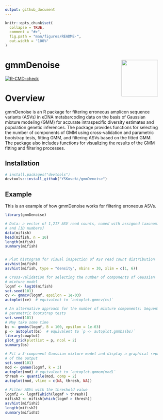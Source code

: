 ```yaml
---
output: github_document
---
```


<!-- README.md is generated from README.Rmd. Please edit that file -->

```r
knitr::opts_chunk$set(
  collapse = TRUE,
  comment = "#>",
  fig.path = "man/figures/README-",
  out.width = "100%"
)
```

# gmmDenoise <img src="man/figures/logo.png" align="right" width="120" />

<!-- badges: start -->
[![R-CMD-check](https://github.com/YSKoseki/gmmDenoise/actions/workflows/R-CMD-check.yaml/badge.svg)](https://github.com/YSKoseki/gmmDenoise/actions/workflows/R-CMD-check.yaml)
<!-- badges: end -->

# Overview

gmmDenoise is an R package for filtering erroneous amplicon sequence variants (ASVs) in eDNA metabarcoding data on the basis of Gaussian mixture modeling (GMM) for accurate intraspecific diversity estimates and population genetic inferences. The package provides functions for selecting the number of components of GMM using cross-validation and parametric bootstrap tests, fitting GMM, and filtering ASVs based on the fitted GMM. The package also includes functions for visualizing the results of the GMM fitting and filtering processes.

## Installation

```r
# install.packages("devtools")
devtools::install_github("YSKoseki/gmmDenoise")
```

## Example

This is an example of how gmmDenoise works for filtering erroneous ASVs.

```r
library(gmmDenoise)
```

```r
# Data: a vector of 1,217 ASV read counts, named with assigned taxonomic names
# and [ID numbers]
data(mifish)
head(mifish, n = 10)
length(mifish)
summary(mifish)


# Plot histogram for visual inspection of ASV read count distribution
asvhist(mifish)
asvhist(mifish, type = "density", nbins = 30, xlim = c(1, 6))

# Cross-validation for selecting the number of components of Gaussian
# mixture model
logmf <- log10(mifish)
set.seed(101)
cv <- gmmcv(logmf, epsilon = 1e-03)
autoplot(cv)  # equivalent to `autoplot.gmmcv(cv)`

# An alternative approach for the number of mixture components: Sequential
# parametric bootstrap tests 
set.seed(101)
# May take some time
bs <- gmmbs(logmf, B = 100, epsilon = 1e-03)
p <- autoplot(bs)  # equivalent to `p <- autoplot.gmmbs(bs)`
library(cowplot)
plot_grid(plotlist = p, ncol = 2)
summary(bs)

# Fit a 3-component Gaussian mixture model and display a graphical representation
# of the output
set.seed(101)
mod <- gmmem(logmf, k = 3)
autoplot(mod) # equivalent to `autoplot.gmmem(mod)`
thresh <- quantile(mod, comp = 2)
autoplot(mod, vline = c(NA, thresh, NA))

# Filter ASVs with the threshold value
logmf2 <- logmf[which(logmf > thresh)]
mifish2 <- mifish[which(logmf > thresh)]
asvhist(mifish2)
length(mifish2)
summary(mifish2)
```

<!--
You'll still need to render `README.Rmd` regularly, to keep `README.md` up-to-date. `devtools::build_readme()` is handy for this. You could also use GitHub Actions to re-render `README.Rmd` every time you push. An example workflow can be found here: <https://github.com/r-lib/actions/tree/v1/examples>.
-->

